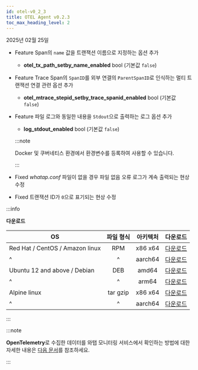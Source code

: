 ```yaml
---
id: otel-v0_2_3
title: OTEL Agent v0.2.3
toc_max_heading_level: 2
---
```


2025년 02월 25일

* <Status priority='1'>Feature</Status> Span의 `name` 값을 트랜잭션 이름으로 지정하는 옵션 추가

  * **otel_tx_path_setby_name_enabled** <span class='type'>bool</span> (기본값 `false`)

* <Status priority='1'>Feature</Status> Trace Span의 `SpanID`를 외부 연결의 `ParentSpanID`로 인식하는 멀티 트랜잭션 연결 관련 옵션 추가

  * **otel_mtrace_stepid_setby_trace_spanid_enabled** <span class='type'>bool</span> (기본값 `false`)

* <Status priority='1'>Feature</Status> 파일 로그와 동일한 내용을 `Stdout`으로 출력하는 로그 옵션 추가 

  * **log_stdout_enabled** <span class='type'>bool</span> (기본값 `false`)

  :::note 

  Docker 및 쿠버네티스 환경에서 환경변수를 등록하여 사용할 수 있습니다. 
  
  :::

* <Status priority='0'>Fixed</Status> *whatap.conf* 파일이 없을 경우 파일 없음 오류 로그가 계속 출력되는 현상 수정

* <Status priority='0'>Fixed</Status> 트랜잭션 ID가 `0`으로 표기되는 현상 수정

:::info

**다운로드**

| OS | 파일 형식 | 아키텍처 | 다운로드 |
| - | :-: | :-: | :-: |
| Red Hat / CentOS / Amazon linux | RPM | x86 x64 | [다운로드](http://repo.whatap.io/centos/6/x86_64/whatap-otel-0.2-3.x86_6) |
| \^ | \^ | aarch64 | [다운로드](http://repo.whatap.io/centos/7/aarch64/whatap-otel-0.2-3.aarch64.rpm) |
| Ubuntu 12 and above / Debian | DEB | amd64 | [다운로드](http://repo.whatap.io/debian/unstable/whatap-otel_0.2.3_amd64.deb) |
| \^ | \^ | arm64 | [다운로드](http://repo.whatap.io/debian/unstable/whatap-otel_0.2.3_arm64.deb) |
| Alpine linux | tar gzip | x86 x64 | [다운로드](http://repo.whatap.io/alpine/x86_64/whatap-otel-0.2.3.tar.gz) |
| \^ | \^ | aarch64 | [다운로드](http://repo.whatap.io/alpine/aarch64/whatap-otel-0.2.3.tar.gz) |

:::

:::note

**OpenTelemetry**로 수집한 데이터를 와탭 모니터링 서비스에서 확인하는 방법에 대한 자세한 내용은 [다음 문서](../../opentelemetry/introduction)를 참조하세요.

:::
